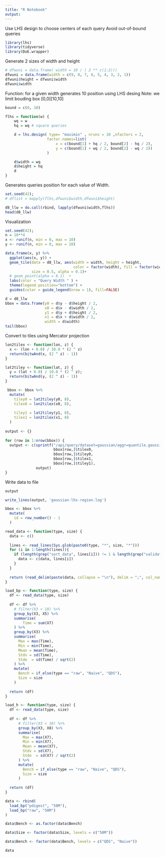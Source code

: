 ```yaml
---
title: "R Notebook"
output: 
---
```


Use LHS design to choose centers of each query
Avoid out-of-bound queries

```r
library(lhs)
library(tidyverse)
library(DoE.wrapper)
```

Generate 2 sizes of width and height

```r
# dfwuni = data.frame( width = 10 / ( 2 ** c(1:2)))
dfwuni = data.frame(width = c(9, 8, 7, 6, 5, 4, 3, 2, 1))
dfwuni$height = dfwuni$width
dfwuni$width
```

Function: for a given width generates 10 position using LHS desing Note: we limit bouding box [0,0][10,10]

```r
bound = c(0, 10)

flhs = function(w) {
    wq = w
    hq = wq # square queries

    d = lhs.design( type= "maximin" , nruns = 10 ,nfactors = 2,
                   factor.names=list(
                       x = c(bound[1] + hq / 2, bound[2] - hq / 2),
                       y = c(bound[1] + wq / 2, bound[2] - wq / 2))
                   )

    d$width = wq
    d$height = hq
    d
}
```

Generates queries position for each value of Width.

```r
set.seed(42);
# dflist = mapply(flhs,dfwuni$width,dfwuni$height)

d8_llw = do.call(rbind, lapply(dfwuni$width,flhs))
head(d8_llw)
```

Visualization

```r
set.seed(42);
n = 10**4
x <- runif(n, min = 0, max = 10)
y <- runif(n, min = 0, max = 10)

data.frame(x, y) %>%
  ggplot(aes(x, y)) +
  geom_tile(data = d8_llw, aes(width = width, height = height, 
                               color = factor(width), fill = factor(width)), 
            size = 0.5, alpha = 0.1)+
  # geom_point(alpha = 0.1)  +
  labs(color = "Query Width " ) +
  theme(legend.position="bottom") +
  guides(color = guide_legend(nrow = 1), fill=FALSE)
```

```r
d = d8_llw
bbox = data.frame(y0 = d$y - d$height / 2,
                  x0 = d$x - d$width / 2,
                  y1 = d$y + d$height / 2,
                  x1 = d$x + d$width / 2,
                  width = d$width)
tail(bbox)
```

Convert to tiles using Mercator projection

```r
lon2tilex <- function(lon, z) {
  x <- (lon + 0.0) / 10.0 * (2 ^ z)
  return(bitwAnd(x, (2 ^ z) - 1))
}

lat2tiley <- function(lat, z) {
  y = (lat + 0.0) / 10.0 * (2 ^ z);
  return(bitwAnd(y, (2 ^ z) - 1))
}

 bbox <- bbox %>%
  mutate(
    tiley0 = lat2tiley(y0, 8),
    tilex0 = lon2tilex(x0, 8),
    
    tiley1 = lat2tiley(y1, 8),
    tilex1 = lon2tilex(x1, 8)
  )
 
output <- {}
 
for (row in 1:nrow(bbox)) {
  output <- c(sprintf("/api/query/dataset=gaussian/aggr=quantile.gaussian.(0.500)/const=coord.region.(%d:%d:%d:%d:8)", 
                      bbox[row,]$tilex0,
                      bbox[row,]$tiley0,
                      bbox[row,]$tilex1, 
                      bbox[row,]$tiley1), 
              output)
}
```

Write data to file

```r
output

write_lines(output, 'gaussian-lhs-region.log')
```

```r
bbox <- bbox %>%
  mutate(
    id = row_number() - 1
  )
```

```r
read_data <- function(type, size) {
  data <- c()
  
  lines <- read_lines(Sys.glob(paste0(type, "*", size, "*")))
  for (i in 1:length(lines)){
    if (length(grep("sort_data", lines[i])) != 1 & length(grep("validation", lines[i])) != 1) {
      data <- c(data, lines[i])
    }
  }
  
  return (read_delim(paste(data, collapse = "\n"), delim = ";", col_names = FALSE))
}

load_bp <- function(type, size) {
  df <- read_data(type, size)
  
  df <- df %>%
    # filter(X3 < 10) %>%
    group_by(X3, X5) %>%
    summarise(
        Time = sum(X7)
    ) %>% 
    group_by(X3) %>%
    summarise(
      Max = max(Time),
      Min = min(Time),
      Mean = mean(Time),
      Stdv = sd(Time),
      Stde  = sd(Time) / sqrt(2)
    ) %>%
    mutate(
      Bench = if_else(type == "raw", "Naive", "QDS"),
      Size = size
    )
  
  return (df)
}

load_h <- function(type, size) {
  df <- read_data(type, size)
  
  df <- df %>%
      # filter(X3 < 10) %>%
      group_by(X3, X8) %>%
      summarise(
        Max = max(X7),
        Min = min(X7),
        Mean = mean(X7),
        Stdv = sd(X7),
        Stde  = sd(X7) / sqrt(2)
      ) %>%
      mutate(
        Bench = if_else(type == "raw", "Naive", "QDS"),
        Size = size
      )
  
  return (df)
}
```

```r
data <- rbind(
  load_bp("pdigest", "50M"),
  load_bp("raw", "50M")
) 

data$Bench <- as.factor(data$Bench)

data$Size <- factor(data$Size, levels = c("50M"))

data$Bench <- factor(data$Bench, levels = c("QDS", "Naive"))
```


```r
data
```


